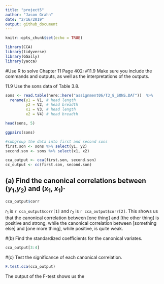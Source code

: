 ```yaml
---
title: "project5"
author: "Jason Grahn"
date: "2/16/2019"
output: github_document
---
```


```r
knitr::opts_chunk$set(echo = TRUE)
```

```r
library(CCA)
library(tidyverse)
library(GGally)
library(yacca)
```

#Use R to solve Chapter 11 Page 402: #11.9
Make sure you include the commands and outputs, as well as the interpretations of the outputs.

11.9 Use the sons data of Table 3.8.
```r
sons <- read.table(here::here("assignment06/T3_8_SONS.DAT"))  %>% 
  rename(y1 = V1, # head length
         y2 = V2, # head breadth
         x1 = V3, # head length
         x2 = V4) # head breadth

head(sons, 5)

ggpairs(sons)
```

```r
#subgroup the data into first and second sons
first.son <- sons %>% select(y1, y2)
second.son <- sons %>% select(x1, x2)
```

```r
cca_output <- cca(first.son, second.son)
cc_output <- cc(first.son, second.son)
```

## (a) Find the canonical correlations between ($y_1$,$y_2$) and ($x_1$, $x_1$)·

```r
cca_output$corr
```

$r_1$ is `r cca_output$corr[1]` and $r_2$ is `r cca_output$corr[2]`. This shows us that the canonical correlation between [one thing] and [the other thing] is positive and strong, while the canonical correlation between [something else] and [one more thing], while positive, is quite weak.

#(b) Find the standardized coefficients for the canonical variates.
```r
cca_output[3:4]
```

#(c) Test the significance of each canonical correlation.
```r
F.test.cca(cca_output)
```

The output of the F-test shows us the 
